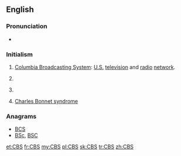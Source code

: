 ==English==

===Pronunciation===
* {{rhymes|ɛs|lang=en}}

===Initialism===
{{rfc-header|Initialism}}
{{en-initialism}}

# [[wikipedia:CBS|Columbia Broadcasting System]]: [[United States|U.S.]] [[television]] and [[radio]] [[network]].
# {{context|education|lang=en}} {{initialism of|[[w:List of Christian Brothers schools|Christian Brothers School]]|lang=en}}
# {{context|software|lang=en}} {{initialism of|Component-Based Servicing|lang=en}}
# [[Charles Bonnet syndrome]]

===Anagrams===
* [[BCS#English|BCS]]
* [[BSc#English|BSc]], [[BSC#English|BSC]]

[[et:CBS]]
[[fr:CBS]]
[[my:CBS]]
[[pl:CBS]]
[[sk:CBS]]
[[tr:CBS]]
[[zh:CBS]]